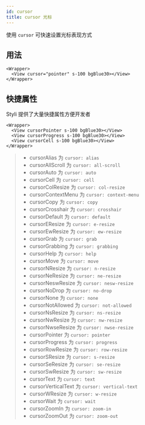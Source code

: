 ```yaml
---
id: cursor
title: cursor 光标
---
```


使用 `cursor` 可快速设置光标表现方式

## 用法

```tsx live
<Wrapper>
  <View cursor="pointer" s-100 bgBlue30></View>
</Wrapper>
```

## 快捷属性

Styli 提供了大量快捷属性方便开发者

```tsx live
<Wrapper>
  <View cursorPointer s-100 bgBlue30></View>
  <View cursorProgress s-100 bgBlue30></View>
  <View cursorCell s-100 bgBlue30></View>
</Wrapper>
```

> - cursorAlias 为 `cursor: alias`
> - cursorAllScroll 为 `cursor: all-scroll`
> - cursorAuto 为 `cursor: auto`
> - cursorCell 为 `cursor: cell`
> - cursorColResize 为 `cursor: col-resize`
> - cursorContextMenu 为 `cursor: context-menu`
> - cursorCopy 为 `cursor: copy`
> - cursorCrosshair 为 `cursor: crosshair`
> - cursorDefault 为 `cursor: default`
> - cursorEResize 为 `cursor: e-resize`
> - cursorEwResize 为 `cursor: ew-resize`
> - cursorGrab 为 `cursor: grab`
> - cursorGrabbing 为 `cursor: grabbing`
> - cursorHelp 为 `cursor: help`
> - cursorMove 为 `cursor: move`
> - cursorNResize 为 `cursor: n-resize`
> - cursorNeResize 为 `cursor: ne-resize`
> - cursorNeswResize 为 `cursor: nesw-resize`
> - cursorNoDrop 为 `cursor: no-drop`
> - cursorNone 为 `cursor: none`
> - cursorNotAllowed 为 `cursor: not-allowed`
> - cursorNsResize 为 `cursor: ns-resize`
> - cursorNwResize 为 `cursor: nw-resize`
> - cursorNwseResize 为 `cursor: nwse-resize`
> - cursorPointer 为 `cursor: pointer`
> - cursorProgress 为 `cursor: progress`
> - cursorRowResize 为 `cursor: row-resize`
> - cursorSResize 为 `cursor: s-resize`
> - cursorSeResize 为 `cursor: se-resize`
> - cursorSwResize 为 `cursor: sw-resize`
> - cursorText 为 `cursor: text`
> - cursorVerticalText 为 `cursor: vertical-text`
> - cursorWResize 为 `cursor: w-resize`
> - cursorWait 为 `cursor: wait`
> - cursorZoomIn 为 `cursor: zoom-in`
> - cursorZoomOut 为 `cursor: zoom-out`
